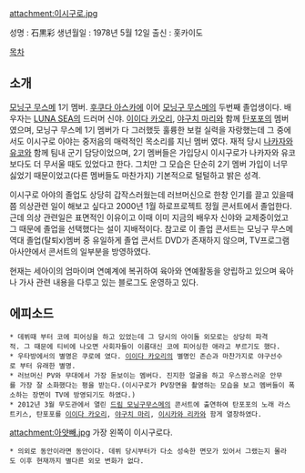 attachment:이시구로.jpg

성명 : 石黒彩
생년월일 : 1978년 5월 12일
출신 : 홋카이도

[[목차]]

== 소개 ==

[[모닝구 무스메]] 1기 멤버. [[후쿠다 아스카]]에 이어 [[모닝구 무스메]]의 두번째 졸업생이다. 배우자는 [[LUNA SEA]]의 드러머 신야. [[이이다 카오리]], [[야구치 마리]]와 함께 [[탄포포]]의 멤버 였으며, 모닝구 무스메 1기 멤버가 다 그러했듯 훌륭한 보컬 실력을 자랑했는데 그 중에서도 이시구로 아야는 중저음의 매력적인 목소리를 지닌 멤버 였다. 재적 당시 [[나카자와 유코]]와 함께 팀내 군기 담당이었으며, 2기 멤버들은 가입당시 이시구로가 나카자와 유코보다도 더 무서울 때도 있었다고 한다. 그치만 그 모습은 단순히 2기 멤버 가입이 너무 싫었기 때문이었고(다른 멤버들도 마찬가지) 기본적으로 털털하고 밝은 성격.  

이시구로 아야의 졸업도 상당히 갑작스러웠는데 러브머신으로 한창 인기를 끌고 있을때 쯤 의상관련 일이 해보고 싶다고 2000년 1월 하로프로젝트 정월 콘서트에서 졸업한다. 근데 의상 관련일은 표면적인 이유이고 이때 이미 지금의 배우자 신야와 교제중이었고 그 때문에 졸업을 선택했다는 설이 지배적이다. 참고로 이 졸업 콘서트는 모닝구 무스메 역대 졸업(탈퇴x)멤버 중 유일하게 졸업 콘서트 DVD가 존재하지 않으며, TV프로그램 아사얀에서 콘서트의 일부분을 방영하였다. 

현재는 세아이의 엄마이며 연예계에 복귀하여 육아와 연예활동을 양립하고 있으며 육아나 가사 관련 내용을 다루고 있는 블로그도 운영하고 있다. 

== 에피소드 ==

 * 데뷔때 부터 코에 피어싱을 하고 있었는데 그 당시의 아이돌 외모로는 상당히 파격적. 그 때문에 티비에 나오면 사회자들이 이름대신 코에 피어싱한 애라고 부르기도 했다.
 * 우타방에서의 별명은 쿠로에 였다. [[이이다 카오리]]의 별명인 존슨과 마찬가지로 야구선수로 부터 유래한 별명.
 * 러브머신 PV와 무대에서 가장 돋보이는 멤버다. 진지한 얼굴을 하고 우스꽝스러운 안무를 가장 잘 소화했다는 평을 받는다.(이시구로가 PV장면을 촬영하는 모습을 보고 멤버들이 폭소하는 장면이 TV에 방영되기도 하였다.) 
 * 2012년 3월 무도관에서 열린 [[드림 모닝구무스메]]의 콘서트에 출연하여 탄포포의 노래 라스트키스, 탄포포를 [[이이다 카오리]], [[야구치 마리]], [[이시카와 리카]]와 함게 열창하였다.
attachment:아얏빼.jpg
가장 왼쪽이 이시구로다.
 * 의외로 동안이라면 동안이다. 데뷔 당시부터가 다소 성숙한 면모가 있어서 그랬는지 몰라도 이후 현재까지 별다른 외모 변화가 없다.
